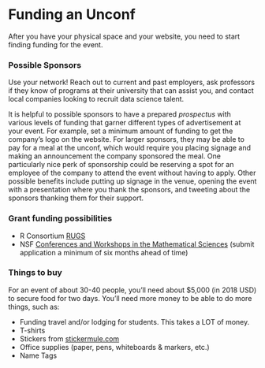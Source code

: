 # Funding an Unconf {#money}

After you have your physical space and your website, you need to start finding funding for the event. 

### Possible Sponsors {-}

Use your network! Reach out to current and past employers, ask professors if they know of programs at their university that can assist you, and contact local companies looking to recruit data science talent. 

It is helpful to possible sponsors to have a prepared *prospectus* with various levels of funding that garner different types of advertisement at your event. For example, set a minimum amount of funding to get the company's logo on the website. For larger sponsors, they may be able to pay for a meal at the unconf, which would require you placing signage and making an announcement the company sponsored the meal. One particularly nice perk of sponsorship could be reserving a spot for an employee of the company to attend the event without having to apply. Other possible benefits include putting up signage in the venue, opening the event with a presentation where you thank the sponsors, and tweeting about the sponsors thanking them for their support. 

### Grant funding possibilities {-}

- R Consortium [RUGS](https://www.r-consortium.org/projects/r-user-group-support-program) 
- NSF [Conferences and Workshops in the Mathematical Sciences](https://www.nsf.gov/funding/pgm_summ.jsp?pims_id=11701) (submit application a minimum of six months ahead of time)

### Things to buy {-}

For an event of about 30-40 people, you'll need about $5,000 (in 2018 USD) to secure food for two days. You'll need more money to be able to do more things, such as: 

- Funding travel and/or lodging for students. This takes a LOT of money. 
- T-shirts 
- Stickers from [stickermule.com](https://www.stickermule.com/)
- Office supplies (paper, pens, whiteboards & markers, etc.)
- Name Tags 